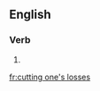 ==English==

===Verb===
{{head|en}}

# {{present participle of|cut one's losses}}

[[fr:cutting one's losses]]